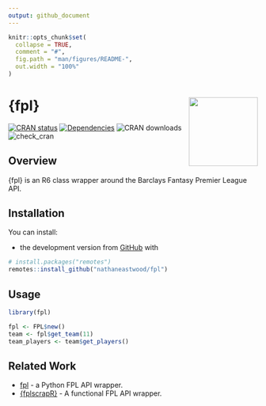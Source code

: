 ```yaml
---
output: github_document
---
```


<!-- README.md is generated from README.Rmd. Please edit that file -->

```r
knitr::opts_chunk$set(
  collapse = TRUE,
  comment = "#",
  fig.path = "man/figures/README-",
  out.width = "100%"
)
```

# {fpl} <a href='https://nathaneastwood.github.io/fpl/'><img src='man/figures/logo.png' align="right" height="139" /></a>

[![CRAN status](https://www.r-pkg.org/badges/version/fpl)](https://cran.r-project.org/package=fpl)
[![Dependencies](https://tinyverse.netlify.com/badge/fpl)](https://cran.r-project.org/package=fpl)
![CRAN downloads](https://cranlogs.r-pkg.org/badges/fpl)
![check_cran](https://github.com/nathaneastwood/fpl/workflows/check_cran/badge.svg?branch=master)

## Overview

{fpl} is an R6 class wrapper around the Barclays Fantasy Premier League API.

## Installation

You can install:

* the development version from [GitHub](https://github.com/nathaneastwood/fpl) with

```r
# install.packages("remotes")
remotes::install_github("nathaneastwood/fpl")
```

## Usage

```r
library(fpl)

fpl <- FPL$new()
team <- fpl$get_team(11)
team_players <- team$get_players()
```

## Related Work

* [fpl](https://github.com/amosbastian/fpl) - a Python FPL API wrapper.
* [{fplscrapR}](https://github.com/wiscostret/fplscrapR) - A functional FPL API wrapper.
